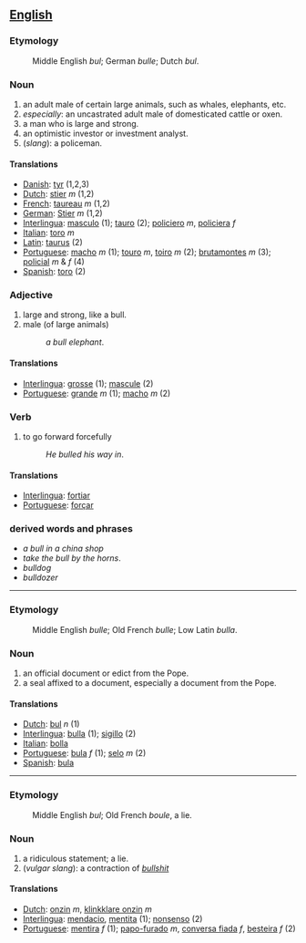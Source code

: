 ==[[English]]==
===Etymology===
:Middle English ''bul''; German ''bulle''; Dutch ''bul''.

=== Noun ===
#an adult male of certain large animals, such as whales, elephants, etc.
#''especially'': an uncastrated adult male of domesticated cattle or oxen.
#a man who is large and strong.
#an optimistic investor or investment analyst.
#(''slang''): a policeman.
==== Translations ====
*[[Danish]]: [[tyr]] (1,2,3)
*[[Dutch]]: [[stier]] ''m'' (1,2)
*[[French]]: [[taureau]] ''m'' (1,2)
*[[German]]: [[Stier]] ''m'' (1,2)
*[[Interlingua]]: [[masculo]] (1); [[tauro]] (2); [[policiero]] ''m'', [[policiera]] ''f''
*[[Italian]]: [[toro]] ''m''
*[[Latin]]: [[taurus]] (2)
*[[Portuguese]]: [[macho]] ''m'' (1); [[touro]] ''m'', [[toiro]] ''m'' (2); [[brutamontes]] ''m'' (3); [[policial]] ''m'' & ''f'' (4)
*[[Spanish]]: [[toro]] (2)
=== Adjective ===
#large and strong, like a bull.
#male (of large animals)
#:''a bull elephant''.
==== Translations ====
*[[Interlingua]]: [[grosse]] (1); [[mascule]] (2)
*[[Portuguese]]: [[grande]] ''m'' (1); [[macho]] ''m'' (2)
=== Verb ===
#to go forward forcefully
#:''He bulled his way in''.
==== Translations ====
*[[Interlingua]]: [[fortiar]]
*[[Portuguese]]: [[forçar]]
===derived words and phrases===
*''a bull in a china shop''
*''take the bull by the horns''.
*''bulldog''
*''bulldozer''
----
===Etymology===
:Middle English ''bulle''; Old French ''bulle''; Low Latin ''bulla''.
=== Noun ===
#an official document or edict from the Pope.
#a seal affixed to a document, especially a document from the Pope.
==== Translations ====
*[[Dutch]]: [[bul]] ''n'' (1)
*[[Interlingua]]: [[bulla]] (1); [[sigillo]] (2)
*[[Italian]]: [[bolla]]
*[[Portuguese]]: [[bula]] ''f'' (1); [[selo]] ''m'' (2)
*[[Spanish]]: [[bula]]
----

===Etymology===
:Middle English ''bul''; Old French ''boule'', a lie.
=== Noun ===
#a ridiculous statement; a lie.
#(''vulgar slang''): a contraction of ''[[bullshit]]''
==== Translations ====
*[[Dutch]]: [[onzin]] ''m'', [[klinkklare onzin]] ''m''
*[[Interlingua]]: [[mendacio]], [[mentita]] (1); [[nonsenso]] (2)
*[[Portuguese]]: [[mentira]] ''f'' (1); [[papo-furado]] ''m'', [[conversa fiada]] ''f'', [[besteira]] ''f'' (2)